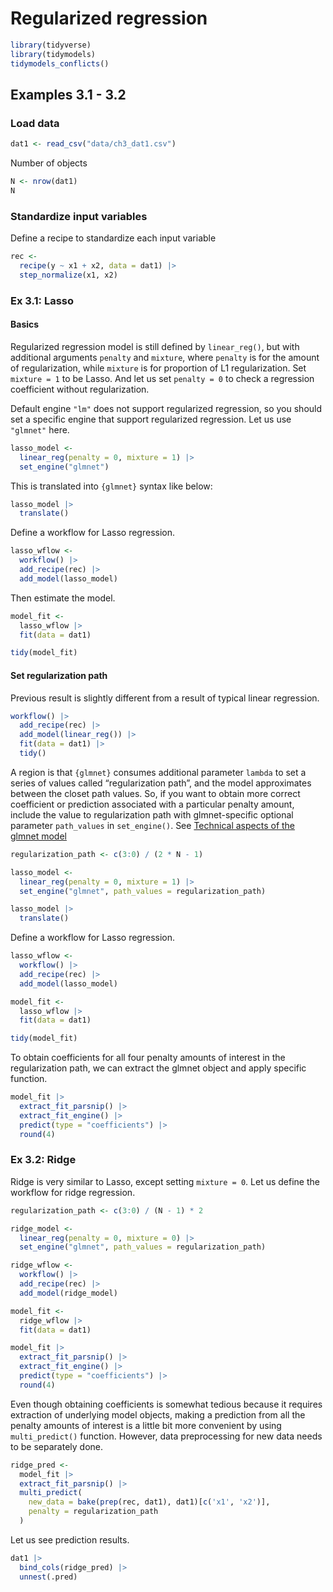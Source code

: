 # Regularized regression

```r
library(tidyverse)
library(tidymodels)
tidymodels_conflicts()
```


## Examples 3.1 - 3.2

### Load data

```r
dat1 <- read_csv("data/ch3_dat1.csv")
```

Number of objects

```r
N <- nrow(dat1)
N
```

### Standardize input variables

Define a recipe to standardize each input variable

```r
rec <- 
  recipe(y ~ x1 + x2, data = dat1) |> 
  step_normalize(x1, x2)
```


### Ex 3.1: Lasso

#### Basics

Regularized regression model is still defined by `linear_reg()`, but with additional arguments `penalty` and `mixture`, where `penalty` is for the amount of regularization, while `mixture` is for proportion of L1 regularization. Set `mixture = 1` to be Lasso. And let us set `penalty = 0` to check a regression coefficient without regularization.

Default engine `"lm"` does not support regularized regression, so you should set a specific engine that support regularized regression. Let us use `"glmnet"` here.

```r
lasso_model <- 
  linear_reg(penalty = 0, mixture = 1) |> 
  set_engine("glmnet")
```

This is translated into `{glmnet}` syntax like below:

```r
lasso_model |> 
  translate()
```

Define a workflow for Lasso regression.

```r
lasso_wflow <- 
  workflow() |> 
  add_recipe(rec) |> 
  add_model(lasso_model)
```

Then estimate the model.

```r
model_fit <- 
  lasso_wflow |> 
  fit(data = dat1)
```

```r
tidy(model_fit)
```


#### Set regularization path

Previous result is slightly different from a result of typical linear regression.

```r
workflow() |> 
  add_recipe(rec) |> 
  add_model(linear_reg()) |> 
  fit(data = dat1) |> 
  tidy()
```

A region is that `{glmnet}` consumes additional parameter `lambda` to set a series of values called "regularization path", and the model approximates between the closet path values. So, if you want to obtain more correct coefficient or prediction associated with a particular penalty amount, include the value to regularization path with glmnet-specific optional parameter `path_values` in `set_engine()`. See [Technical aspects of the glmnet model](https://parsnip.tidymodels.org/reference/glmnet-details.html)

```r
regularization_path <- c(3:0) / (2 * N - 1)

lasso_model <- 
  linear_reg(penalty = 0, mixture = 1) |> 
  set_engine("glmnet", path_values = regularization_path)
```

```r
lasso_model |> 
  translate()
```

Define a workflow for Lasso regression.

```r
lasso_wflow <- 
  workflow() |> 
  add_recipe(rec) |> 
  add_model(lasso_model)

model_fit <- 
  lasso_wflow |> 
  fit(data = dat1)
```

```r
tidy(model_fit)
```

To obtain coefficients for all four penalty amounts of interest in the regularization path, we can extract the glmnet object and apply specific function.

```r
model_fit |> 
  extract_fit_parsnip() |> 
  extract_fit_engine() |> 
  predict(type = "coefficients") |> 
  round(4)
```


### Ex 3.2: Ridge

Ridge is very similar to Lasso, except setting `mixture = 0`. Let us define the workflow for ridge regression.

```r
regularization_path <- c(3:0) / (N - 1) * 2

ridge_model <- 
  linear_reg(penalty = 0, mixture = 0) |> 
  set_engine("glmnet", path_values = regularization_path)

ridge_wflow <- 
  workflow() |> 
  add_recipe(rec) |> 
  add_model(ridge_model)
```


```r
model_fit <- 
  ridge_wflow |> 
  fit(data = dat1)

model_fit |> 
  extract_fit_parsnip() |> 
  extract_fit_engine() |> 
  predict(type = "coefficients") |> 
  round(4)
```


Even though obtaining coefficients is somewhat tedious because it requires extraction of underlying model objects, making a prediction from all the penalty amounts of interest is a little bit more convenient by using `multi_predict()` function. However, data preprocessing for new data needs to be separately done. 

```r
ridge_pred <- 
  model_fit |> 
  extract_fit_parsnip() |> 
  multi_predict(
    new_data = bake(prep(rec, dat1), dat1)[c('x1', 'x2')], 
    penalty = regularization_path
  )
```

Let us see prediction results.

```r
dat1 |> 
  bind_cols(ridge_pred) |> 
  unnest(.pred)
```



